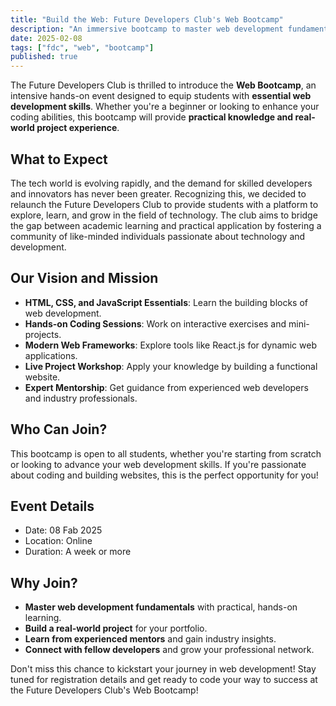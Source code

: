 ```yaml
---
title: "Build the Web: Future Developers Club's Web Bootcamp"
description: "An immersive bootcamp to master web development fundamentals and build real-world projects."
date: 2025-02-08
tags: ["fdc", "web", "bootcamp"]
published: true
---
```


The Future Developers Club is thrilled to introduce the **Web Bootcamp**,
an intensive hands-on event designed to equip students with **essential web development skills**.
Whether you're a beginner or looking to enhance your coding abilities,
this bootcamp will provide **practical knowledge and real-world project experience**.

## What to Expect

The tech world is evolving rapidly, and the demand for skilled developers and innovators has never been greater. Recognizing this, we decided to relaunch the Future Developers Club to provide students with a platform to explore, learn, and grow in the field of technology. The club aims to bridge the gap between academic learning and practical application by fostering a community of like-minded individuals passionate about technology and development.

## Our Vision and Mission

- **HTML, CSS, and JavaScript Essentials**: Learn the building blocks of web development.
- **Hands-on Coding Sessions**: Work on interactive exercises and mini-projects.
- **Modern Web Frameworks**: Explore tools like React.js for dynamic web applications.
- **Live Project Workshop**: Apply your knowledge by building a functional website.
- **Expert Mentorship**: Get guidance from experienced web developers and industry professionals.

## Who Can Join?

This bootcamp is open to all students, whether you're starting from scratch or looking to advance your web development skills. If you're passionate about coding and building websites, this is the perfect opportunity for you!

## Event Details

- Date: 08 Fab 2025
- Location: Online
- Duration: A week or more

## Why Join?

- **Master web development fundamentals** with practical, hands-on learning.
- **Build a real-world project** for your portfolio.
- **Learn from experienced mentors** and gain industry insights.
- **Connect with fellow developers** and grow your professional network.

Don't miss this chance to kickstart your journey in web development! Stay tuned for registration details and get ready to code your way to success at the Future Developers Club's Web Bootcamp!
